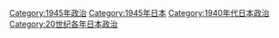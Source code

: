 [[Category:1945年政治|Category:1945年政治]]
[[Category:1945年日本|Category:1945年日本]]
[[Category:1940年代日本政治|Category:1940年代日本政治]]
[[Category:20世纪各年日本政治|Category:20世纪各年日本政治]]